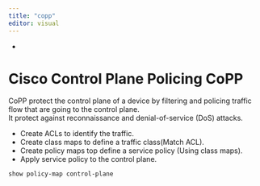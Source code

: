 ```yaml
---
title: "copp"
editor: visual
---
```


-   

# Cisco Control Plane Policing CoPP

CoPP protect the control plane of a device by filtering and policing traffic flow that are going to the control plane.\
It protect against reconnaissance and denial-of-service (DoS) attacks.

-   Create ACLs to identify the traffic.
-   Create class maps to define a traffic class(Match ACL).
-   Create policy maps top define a service policy (Using class maps).
-   Apply service policy to the control plane.

```         
show policy-map control-plane
```
